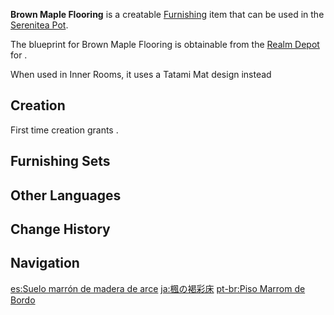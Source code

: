 {{Furnishing Infobox
|id             = 360203
|image          = Item Brown Maple Flooring.png
|category       = Decoration
|subcategory    = Flooring
|quality        = 3
|adeptal_energy = 30
|description    = Brightly lacquered [[Maple Wood]] flooring that is very delicately cut such that the gaps between the floorboards are hidden, making this look like a single large and flat brown wooden board.
|blueprint      = Realm Depot
}}
'''Brown Maple Flooring''' is a creatable [[Furnishing]] item that can be used in the [[Serenitea Pot]].

The blueprint for Brown Maple Flooring is obtainable from the [[Realm Depot]] for {{Item|Realm Currency|24|x=160}}.

When used in Inner Rooms, it uses a Tatami Mat design instead

==Creation==
First time creation grants {{Item|Trust|24|x=60}}.
{{Recipe
|type = Creation
|time = 14h
|Maple Wood = 24
|Yellow Dye = 6
|sort = Maple Wood;Yellow Dye
}}

==Furnishing Sets==
{{Craft Usage}}

==Other Languages==
{{Other Languages
|default_hidden = 1
|en      = Brown Maple Flooring
|zhs     = 枫木褐彩地板
|zhs_rm  = Fēngmù Hè Cǎi Dìbǎn
|zht     = 楓木褐彩地板
|zht_rm  = Fēngmù Hé Cǎi Dìbǎn
|ja      = 楓の褐彩床
|ja_rm   = Kaede no Kassai Yuka
|ko      = 단풍나무 갈색 바닥
|ko_rm   = Danpungnamu Galsaek Badak
|es      = Suelo marrón de madera de arce
|fr      = Plancher marron en bois d'érable
|ru      = Коричневый пол из клёна
|th      = พื้นสีน้ำตาลไม้ Maple
|th_rm   = 
|vi      = Nền Gỗ Phong Nâu
|de      = Brauner Boden aus Ahornholz
|id      = Lantai Maple Coklat
|pt      = Piso Marrom de Bordo
|tr      = Kahverengi Akçaağaç Döşeme
|it      = Pavimento marrone in legno d'acero
}}

==Change History==
{{Change History|2.2}}

==Navigation==
{{Furnishing Navbox|interior}}

[[es:Suelo marrón de madera de arce]]
[[ja:楓の褐彩床]]
[[pt-br:Piso Marrom de Bordo]]
